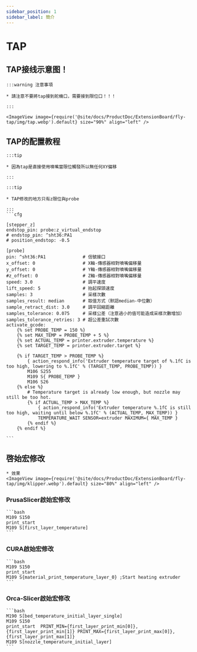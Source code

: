 ```yaml
---
sidebar_position: 1
sidebar_label: 簡介
---
```




# TAP

## TAP接线示意图！

    :::warning 注意事項

    * 請注意不要將tap接到舵機口，需要接到限位口！！！

    :::

    <ImageView image={require('@site/docs/ProductDoc/ExtensionBoard/fly-tap/img/tap.webp').default} size="90%" align="left" />


## TAP的配置教程


    :::tip

    * 因為tap是直接使用噴嘴當限位觸發所以無任何XY偏移

    :::

    :::tip

    * TAP修改的地方只有z限位與probe

    :::
    ```cfg

    [stepper_z]
    endstop_pin: probe:z_virtual_endstop
    # endstop_pin: ^sht36:PA1  
    # position_endstop: -0.5        

    [probe]
    pin: ^sht36:PA1              # 信號接口
    x_offset: 0                  # X軸-傳感器相對噴嘴偏移量
    y_offset: 0                  # Y軸-傳感器相對噴嘴偏移量
    #z_offset: 0                 # Z軸-傳感器相對噴嘴偏移量
    speed: 3.0                   # 調平速度
    lift_speed: 5                # 抬起探頭速度
    samples: 3                   # 采樣次數
    samples_result: median       # 取值方式（默認median-中位數）
    sample_retract_dist: 3.0     # 調平回縮距離
    samples_tolerance: 0.075     # 采樣公差（注意過小的值可能造成采樣次數增加）
    samples_tolerance_retries: 3 # 超公差重試次數
    activate_gcode:
        {% set PROBE_TEMP = 150 %}
        {% set MAX_TEMP = PROBE_TEMP + 5 %}
        {% set ACTUAL_TEMP = printer.extruder.temperature %}
        {% set TARGET_TEMP = printer.extruder.target %}

        {% if TARGET_TEMP > PROBE_TEMP %}
            { action_respond_info('Extruder temperature target of %.1fC is too high, lowering to %.1fC' % (TARGET_TEMP, PROBE_TEMP)) }
            M106 S255
            M109 S{ PROBE_TEMP }
            M106 S26
        {% else %}
            # Temperature target is already low enough, but nozzle may still be too hot.
            {% if ACTUAL_TEMP > MAX_TEMP %}
                { action_respond_info('Extruder temperature %.1fC is still too high, waiting until below %.1fC' % (ACTUAL_TEMP, MAX_TEMP)) }
                TEMPERATURE_WAIT SENSOR=extruder MAXIMUM={ MAX_TEMP }
            {% endif %}
        {% endif %}

    ```

## 啓始宏修改
    * 效果
    <ImageView image={require('@site/docs/ProductDoc/ExtensionBoard/fly-tap/img/klipper.webp').default} size="80%" align="left" />

### PrusaSlicer啟始宏修改 

    ```bash
    M109 S150
    print_start
    M109 S[first_layer_temperature]
    ```

### CURA啟始宏修改

    ```bash
    M109 S150
    print_start
    M109 S{material_print_temperature_layer_0} ;Start heating extruder
    ```

### Orca-Slicer啟始宏修改

    ```bash
    M190 S[bed_temperature_initial_layer_single]
    M109 S150
    print_start  PRINT_MIN={first_layer_print_min[0]},{first_layer_print_min[1]} PRINT_MAX={first_layer_print_max[0]},{first_layer_print_max[1]}
    M109 S[nozzle_temperature_initial_layer]
    ```